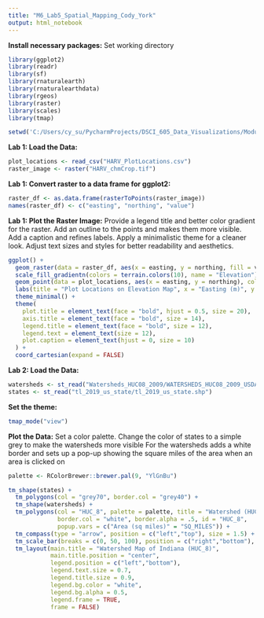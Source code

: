 ```yaml
---
title: "M6_Lab5_Spatial_Mapping_Cody_York"
output: html_notebook
---
```


**Install necessary packages:** Set working directory
```r
library(ggplot2)
library(readr)
library(sf)
library(rnaturalearth)
library(rnaturalearthdata)
library(rgeos)
library(raster)
library(scales)
library(tmap)

setwd('C:/Users/cy_su/PycharmProjects/DSCI_605_Data_Visualizations/Module 6/M6_Lab5/')
```

**Lab 1: Load the Data:**
```r
plot_locations <- read_csv("HARV_PlotLocations.csv")
raster_image <- raster("HARV_chmCrop.tif")
```

**Lab 1: Convert raster to a data frame for ggplot2:**
```r
raster_df <- as.data.frame(rasterToPoints(raster_image))
names(raster_df) <- c("easting", "northing", "value")
```

**Lab 1: Plot the Raster Image:**
Provide a legend title and better color gradient for the raster.
Add an outline to the points and makes them more visible.
Add a caption and refines labels.
Apply a minimalistic theme for a cleaner look.
Adjust text sizes and styles for better readability and aesthetics.
```r
ggplot() +
  geom_raster(data = raster_df, aes(x = easting, y = northing, fill = value)) +
  scale_fill_gradientn(colors = terrain.colors(10), name = "Elevation") +
  geom_point(data = plot_locations, aes(x = easting, y = northing), color = "red", size = 4, shape = 21, fill = "white") +
  labs(title = "Plot Locations on Elevation Map", x = "Easting (m)", y = "Northing (m)", caption = "Source: HARV Dataset") +
  theme_minimal() +
  theme(
    plot.title = element_text(face = "bold", hjust = 0.5, size = 20),
    axis.title = element_text(face = "bold", size = 14),
    legend.title = element_text(face = "bold", size = 12),
    legend.text = element_text(size = 12),
    plot.caption = element_text(hjust = 0, size = 10)
  ) +
  coord_cartesian(expand = FALSE)
```

**Lab 2: Load the Data:**
```r
watersheds <- st_read("Watersheds_HUC08_2009/WATERSHEDS_HUC08_2009_USDA_IN.shp")
states <- st_read("tl_2019_us_state/tl_2019_us_state.shp")
```

**Set the theme:**
```r
tmap_mode("view")
```

**Plot the Data:**
Set a color palette.
Change the color of states to a simple grey to make the watersheds more visible
For the watersheds adds a white border and sets up a pop-up showing the square miles of the area when an area is clicked on
```r
palette <- RColorBrewer::brewer.pal(9, "YlGnBu")

tm_shape(states) +
  tm_polygons(col = "grey70", border.col = "grey40") +
  tm_shape(watersheds) +
  tm_polygons(col = "HUC_8", palette = palette, title = "Watershed (HUC_8)",
              border.col = "white", border.alpha = .5, id = "HUC_8",
              popup.vars = c("Area (sq miles)" = "SQ_MILES")) +
  tm_compass(type = "arrow", position = c("left","top"), size = 1.5) +
  tm_scale_bar(breaks = c(0, 50, 100), position = c("right","bottom"), size = 1) +
  tm_layout(main.title = "Watershed Map of Indiana (HUC_8)",
            main.title.position = "center",
            legend.position = c("left","bottom"),
            legend.text.size = 0.7,
            legend.title.size = 0.9,
            legend.bg.color = "white",
            legend.bg.alpha = 0.5,
            legend.frame = TRUE,
            frame = FALSE)
```
